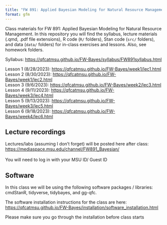 ```yaml
---
title: "FW 891: Applied Bayesian Modeling for Natural Resource Management"
format: gfm
---
```


Class materials for FW 891: Applied Bayesian Modeling for Natural Resource Management. In this repository you will find the syllabus, lecture materials (.qmd, .pdf file extensions), R code (`R/` folders), Stan code (`src/` folders), and data (`data/` folders) for in-class exercises and lessons. Also, see homework folders.

Syllabus: <https://qfcatmsu.github.io/FW-Bayes/syllabus/FW891syllabus.html>

Lesson 1 (8/28/2023): <https://qfcatmsu.github.io/FW-Bayes/week1/lec1.html>\
Lesson 2 (8/30/2023): <https://qfcatmsu.github.io/FW-Bayes/week1/lec2.html>\
Lesson 3 (9/6/2023): <https://qfcatmsu.github.io/FW-Bayes/week2/lec3.html>\
Lesson 4 (9/11/2023): <https://qfcatmsu.github.io/FW-Bayes/week3/lec4.html>\
Lesson 5 (9/13/2023): <https://qfcatmsu.github.io/FW-Bayes/week3/lec5.html>\
Lesson 6 (9/18/2023): <https://qfcatmsu.github.io/FW-Bayes/week4/lec6.html>\

## Lecture recordings

Lectures/labs (assuming I don't forget) will be posted here after class:\
<https://mediaspace.msu.edu/channel/FW891_Bayesian/>\
\
You will need to log in with your MSU ID/ Guest ID

## Software

In this class we will be using the following software packages / libraries: cmdStanR, tidyverse, tidybayes, and gg-qfc.

The software installation instructions for the class are here:\
[https://qfcatmsu.github.io/FW-Bayes/installation/software_installation.html](https://qfcatmsu.github.io/FW-Bayes/installation/software_installation.html){target="_blank"}

Please make sure you go through the installation before class starts

